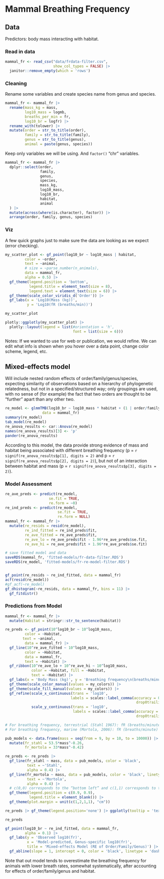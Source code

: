 # Mammal Breathing Frequency

## Data

Predictors: body mass interacting with habitat.


### Read in data 

```r
mammal_fr <- read_csv("data/frdata-filter.csv",
                      show_col_types = FALSE) |>
  janitor::remove_empty(which = 'rows')
```

### Cleaning

Rename some variables and create species name from genus and species. 

```r
mammal_fr <- mammal_fr |>
  rename(mass_kg = mass,
         log10_mass = logmb,
         breaths_per_min = fr,
         log10_br = logfr) |>
  rename_with(tolower) |>
  mutate(order = str_to_title(order),
         family = str_to_title(family),
         genus = str_to_title(genus),
         animal = paste(genus, species))
```

Keep only variables we will be using. And `factor()` "chr" variables.

```r
mammal_fr <- mammal_fr |>
  dplyr::select(order,
                family,
                genus,
                species, 
                mass_kg,
                log10_mass,
                log10_br,
                habitat,
                animal
  ) |>
  mutate(across(where(is.character), factor)) |>
  arrange(order, family, genus, species)
```

### Viz
A few quick graphs just to make sure the data are looking as we expect (error checking).


```r
my_scatter_plot <- gf_point(log10_br ~ log10_mass | habitat,
         color = ~order,
         text = ~animal,
         # size = ~parse_number(n_animals),
         data = mammal_fr,
         alpha = 0.5) |>
  gf_theme(legend.position = 'bottom',
           legend.title = element_text(size = 8),
           legend.text = element_text(size = 6)) |>
  gf_theme(scale_color_viridis_d('Order')) |>
  gf_labs(x = 'Log10(Mass (kg))',
          y = 'Log10(fR (breaths/min))') 
```

```r
my_scatter_plot
```

```r
plotly::ggplotly(my_scatter_plot) |>
  plotly::layout(legend = list(#orientation = 'h',
                               font = list(size = 6)))
```

Notes: If we wanted to use for web or publication, we would refine. We can edit what info is shown when you hover over a data point, change color scheme, legend, etc.



## Mixed-effects model 

Will include nested random effects of order/family/genus/species, expecting similarity of observations based on a hierarchy of phylogenetic relatedness, but not in a specified/structured way; only groupings are used, with no sense of (for example) the fact that two orders are thought to be "further" apart than any other two.

```r
re_model <- glmmTMB(log10_br ~ log10_mass * habitat + (1 | order/family/genus),
                 data = mammal_fr)
summary(re_model)
tab_model(re_model) 
re_anova_results <- car::Anova(re_model)
names(re_anova_results)[3] <- 'p'
pander(re_anova_results)
```

According to this model, the data provide strong evidence of mass and habitat being associated with different breathing frequency (p = `r signif(re_anova_results$p[1], digits = 2)` and p = `r signif(re_anova_results$p[2], digits = 2)`), but not of an interaction between habitat and mass (p = `r signif(re_anova_results$p[3], digits = 2)`).

### Model Assessment

```r
re_ave_preds <- predict(re_model, 
                    se.fit = TRUE,
                    re.form = ~0)
re_ind_preds <- predict(re_model,
                        se.fit = TRUE,
                        re.form = NULL)
mammal_fr <- mammal_fr |>
  mutate(re_resids = resid(re_model),
         re_ind_fitted = re_ind_preds$fit,
         re_ave_fitted = re_ave_preds$fit,
         re_ave_lo = re_ave_preds$fit - 1.96*re_ave_preds$se.fit,
         re_ave_hi = re_ave_preds$fit + 1.96*re_ave_preds$se.fit)

# save fitted model and data
saveRDS(mammal_fr, 'fitted-models/fr-data-filter.RDS')
saveRDS(re_model, 'fitted-models/fr-re-model-filter.RDS')


gf_point(re_resids ~ re_ind_fitted, data = mammal_fr)
acf(resid(re_model))
#gf_acf(~re_model)
gf_dhistogram(~re_resids, data = mammal_fr, bins = 11) |>
  gf_fitdistr()
```

### Predictions from Model

```r
mammal_fr <- mammal_fr |>
  mutate(Habitat = stringr::str_to_sentence(habitat))

re_preds <- gf_point(10^log10_br ~ 10^log10_mass,
         color = ~Habitat,
        text = ~animal,
         data = mammal_fr) |> 
  gf_line(10^re_ave_fitted ~ 10^log10_mass,
         color = ~Habitat,
         data = mammal_fr,
         text = ~Habitat) |>
  gf_ribbon(10^re_ave_lo + 10^re_ave_hi ~ 10^log10_mass,
            color = ~Habitat, fill = ~Habitat, 
            text = ~Habitat) |> 
  gf_labs(x = 'Body Mass (kg)', y = 'Breathing frequency\n(breaths/minute)') |> 
  gf_theme(scale_color_manual(values = my_colors)) |>
  gf_theme(scale_fill_manual(values = my_colors)) |>
  gf_refine(scale_x_continuous(trans = 'log10',
                              labels = scales::label_comma(accuracy = 0.001,
                                                            drop0trailing = TRUE)),
            scale_y_continuous(trans = 'log10',
                               labels = scales::label_comma(accuracy = 0.001,
                                                            drop0trailing = TRUE)))

# For breathing frequency, terrestrial (Stahl 1967): fR (breaths/minute) = 53.5 * body mass ^-0.26
# For breathing frequency, marine (Mortola, 2006): fR (breaths/minute) = 33 * body mass ^-0.42

pub_models <- data.frame(mass = seq(from = 9, by = 10, to = 10000)) |> # mass = seq(from = 0.015, by = 0.1, to = 42000)) |>
  mutate(fr_stahl = 53.5*mass^-0.26,
         fr_mortola = 33*mass^-0.42)

re_preds <- re_preds |>
  gf_line(fr_stahl ~ mass, data = pub_models, color = 'black',
          text = ~'Stahl',
          alpha = 0.4) |>
  gf_line(fr_mortola ~ mass, data = pub_models, color = 'black', linetype = 'dashed',
          text = ~'Mortola',
          alpha = 0.4) |>
  # c(0,0) corresponds to the “bottom left” and c(1,1) corresponds to the “top right” position
  gf_theme(legend.position = c(0.9, 0.9),
           legend.title = element_blank()) |>
  gf_theme(plot.margin = unit(c(1,2,1,1), "cm"))
```

```r
re_preds |> gf_theme(legend.position='none') |> ggplotly(tooltip = 'text')
```

```r
re_preds
```

```r
gf_point(log10_br ~ re_ind_fitted, data = mammal_fr,
         alpha = 0.1) |>
  gf_labs(y = 'Observed log10(fr)',
          x = 'Model-predicted, Genus-specific log10(fr)',
          title = 'Mixed-effects Model (RE of Order/Family/Genus)') |>
  gf_abline(slope = 1, intercept = 0, color = 'black', linetype = 'dashed')
```

Note that out model tends to overestimate the breathing frequency for animals with lower breath rates, somewhat systematically, after accounting for effects of order/family/genus and habitat.

